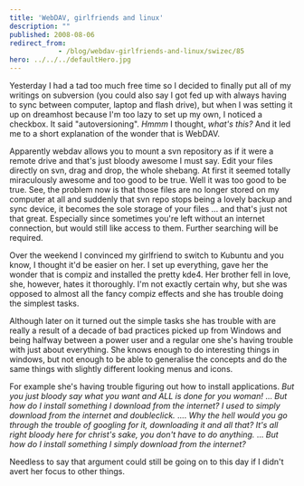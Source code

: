 ```yaml
---
title: 'WebDAV, girlfriends and linux'
description: ""
published: 2008-08-06
redirect_from: 
            - /blog/webdav-girlfriends-and-linux/swizec/85
hero: ../../../defaultHero.jpg
---
```

Yesterday I had a tad too much free time so I decided to finally put all of my writings on subversion (you could also say I got fed up with always having to sync between computer, laptop and flash drive), but when I was setting it up on dreamhost because I&#x27;m too lazy to set up my own, I noticed a checkbox. It said &quot;autoversioning&quot;. _Hmmm_ I thought, _what&#x27;s this?_ And it led me to a short explanation of the wonder that is WebDAV.

Apparently webdav allows you to mount a svn repository as if it were a remote drive and that&#x27;s just bloody awesome I must say. Edit your files directly on svn, drag and drop, the whole shebang. At first it seemed totally miraculously awesome and too good to be true. Well it was too good to be true. See, the problem now is that those files are no longer stored on my computer at all and suddenly that svn repo stops being a lovely backup and sync device, it becomes the sole storage of your files ... and that&#x27;s just not that great. Especially since sometimes you&#x27;re left without an internet connection, but would still like access to them. Further searching will be required.

Over the weekend I convinced my girlfriend to switch to Kubuntu and you know, I thought it&#x27;d be easier on her. I set up everything, gave her the wonder that is compiz and installed the pretty kde4. Her brother fell in love, she, however, hates it thoroughly. I&#x27;m not exactly certain why, but she was opposed to almost all the fancy compiz effects and she has trouble doing the simplest tasks.

Although later on it turned out the simple tasks she has trouble with are really a result of a decade of bad practices picked up from Windows and being halfway between a power user and a regular one she&#x27;s having trouble with just about everything. She knows enough to do interesting things in windows, but not enough to be able to generalise the concepts and do the same things with slightly different looking menus and icons.

For example she&#x27;s having trouble figuring out how to install applications. _But you just bloody say what you want and ALL is done for you woman!_ ... _But how do I install something I download from the internet? I used to simply download from the internet and doubleclick._ .... _Why the hell would you go through the trouble of googling for it, downloading it and all that? It&#x27;s all right bloody here for christ&#x27;s sake, you don&#x27;t have to do anything._ ... _But how do I install something I simply download from the internet?_

Needless to say that argument could still be going on to this day if I didn&#x27;t avert her focus to other things.
